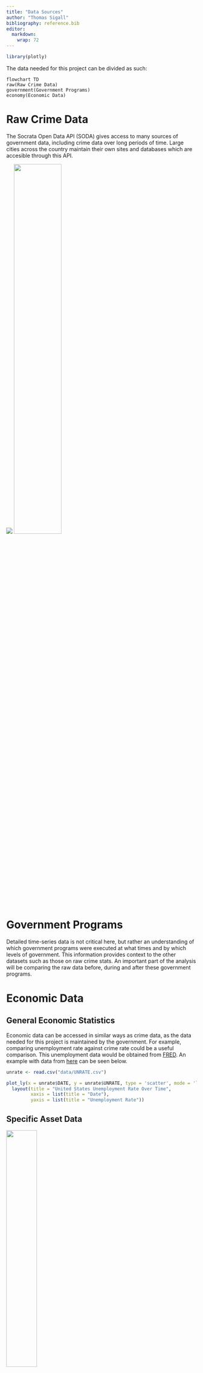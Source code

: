 ```yaml
---
title: "Data Sources"
author: "Thomas Sigall"
bibliography: reference.bib
editor:
  markdown:
    wrap: 72
---
```


```r
library(plotly)
```

The data needed for this project can be divided as such:

```mermaid
flowchart TD
raw(Raw Crime Data)
government(Government Programs) 
economy(Economic Data)
```

# Raw Crime Data

The Socrata Open Data API (SODA) gives access to many sources of government data, including crime data over long periods of time. Large cities across the country maintain their own sites and databases which are accesible through this API.

[![](data/chicago-data-portal.png)](https://data.cityofchicago.org/) [![](data/nyc-open-data-logo.svg){width="50%"}](https://opendata.cityofnewyork.us/)


# Government Programs

Detailed time-series data is not critical here, but rather an understanding of which government programs were executed at what times and by which levels of government. This information provides context to the other datasets such as those on raw crime stats. An important part of the analysis will be comparing the raw data before, during and after these government programs.

# Economic Data

## General Economic Statistics
Economic data can be accessed in similar ways as crime data, as the data needed for this project is maintained by the government. For example, comparing unemployment rate against crime rate could be a useful comparison. This unemployment data would be obtained from [FRED](https://fred.stlouisfed.org/). An example with data from [here](https://fred.stlouisfed.org/series/UNRATE) can be seen below.

```r
unrate <- read.csv("data/UNRATE.csv")

plot_ly(x = unrate$DATE, y = unrate$UNRATE, type = 'scatter', mode = 'lines') %>%
  layout(title = "United States Unemployment Rate Over Time",
         xaxis = list(title = "Date"),
         yaxis = list(title = "Unemployment Rate"))
```

## Specific Asset Data
![](data/CoreCivic_Logo.png){width="40%"}

When fitting financial time series models, certain stocks can give important information about changes in crime rates due to their relation to crimes. For example, CoreCivic , a company that owns and operates private prisons across the United States, would be a worthwhile stock to look at to attempt to better understand crime rates. This data will be obtained through the `quantmod` package in R. 

# References

